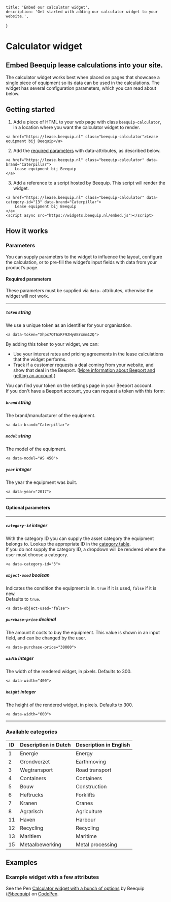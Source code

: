 
    title: 'Embed our calculator widget',
    description: 'Get started with adding our calculator widget to your website.',
}

# Calculator widget

## Embed Beequip lease calculations into your site.   

The calculator widget works best when placed on pages that showcase a single piece
of equipment so its data can be used in the calculations. The widget has several 
configuration parameters, which you can read about below.

## Getting started

1. Add a piece of HTML to your web page with class `beequip-calculator`, in a location where you want 
the calculator widget to render.

```
<a href="https://lease.beequip.nl" class="beequip-calculator">Lease equipment bij Beequip</a>
```

2. Add the [required parameters](#required-parameters) with data-attributes, as described below.

```
<a href="https://lease.beequip.nl" class="beequip-calculator" data-brand="Caterpillar">
    Lease equipment bij Beequip
</a>
```

3. Add a reference to a script hosted by Beequip. This script will render the widget.

```
<a href="https://lease.beequip.nl" class="beequip-calculator" data-category-id="13" data-brand="Caterpillar">
    Lease equipment bij Beequip
</a>
<script async src="https://widgets.beequip.nl/embed.js"></script>
```

## How it works

### Parameters

You can supply parameters to the widget to influence the layout, configure the calculation, 
or to pre-fill the widget’s input fields with data from your product’s page.

#### Required parameters

These parameters must be supplied via `data-` attributes, otherwise the widget will not work.

---

##### `token` string

We use a unique token as an identifier for your organisation. 

```
<a data-token="Xhpx7QT6xRF9ZHyABrxmm12Q">
```

By adding this token to your widget, we can:
 
- Use your interest rates and pricing agreements in the lease calculations that the widget performs.
- Track if a customer requests a deal coming from your website, and show that deal 
in the Beeport. ([More information about Beeport and getting an account](https://www.beequip.nl/beeport/).)

You can find your token on the settings page in your Beeport account.   
If you don't have a Beeport account, you can request a token with this form:

<RequestToken />

##### `brand` string

The brand/manufacturer of the equipment.

```
<a data-brand="Caterpillar">
```

##### `model` string

The model of the equipment.

```
<a data-model="AS 450">
```

##### `year` integer

The year the equipment was built.

```
<a data-year="2017">
```

---

#### Optional parameters

---

##### `category-id` integer 

With the category ID you can supply the asset category the equipment belongs to. Lookup the appropriate ID in 
the [category table](#available-categories).   
If you do not supply the category ID, a dropdown will be rendered where the user must choose a category.

```
<a data-category-id="3">
```

##### `object-used` boolean

Indicates the condition the equipment is in. `true` if it is used, `false` if it is new.   
Defaults to `true`.

```
<a data-object-used="false">
```

##### `purchase-price` decimal

The amount it costs to buy the equipment. This value is shown in an input field, and
can be changed by the user.

```
<a data-purchase-price="30000">
```

##### `width` integer

The width of the rendered widget, in pixels. Defaults to 300.

```
<a data-width="400">
```

##### `height` integer

The height of the rendered widget, in pixels. Defaults to 300.

```
<a data-width="600">
```

---

### Available categories

ID | Description in Dutch | Description in English
-- | -------------------- | ----------------------
1 | Energie | Energy
2 | Grondverzet | Earthmoving
3 | Wegtransport | Road transport
4 | Containers | Containers
5 | Bouw | Construction
6 | Heftrucks | Forklifts
7 | Kranen | Cranes
8 | Agrarisch | Agriculture
11 | Haven | Harbour
12 | Recycling | Recycling
13 | Maritiem | Maritime
15 | Metaalbewerking | Metal processing

## Examples

### Example widget with a few attributes

<p className="codepen" data-height="500" data-theme-id="default" data-default-tab="html,result" data-user="beequip" data-slug-hash="LYVRrro" data-pen-title="Calculator widget with a bunch of options">
  <span>See the Pen <a href="https://codepen.io/beequip/pen/LYVRrro">
  Calculator widget with a bunch of options</a> by Beequip (<a href="https://codepen.io/beequip">@beequip</a>)
  on <a href="https://codepen.io">CodePen</a>.</span>
</p>
<script async src="https://static.codepen.io/assets/embed/ei.js"></script>

